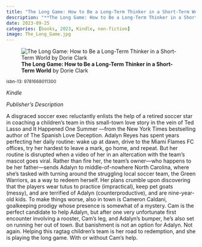 ```yaml
---
title: "The Long Game: How to Be a Long-Term Thinker in a Short-Term World"
description: "**The Long Game: How to Be a Long-Term Thinker in a Short-Term World** by Dorie Clark"
date: 2023-09-25
categories: [books, 2023, Kindle, non-fiction]
image: The_Long_Game.jpg
---
```

![**The Long Game: How to Be a Long-Term Thinker in a Short-Term World** by Dorie Clark](The_Long_Game.jpg){fig-align="left"}

<sup>isbn-13: 9781668011300</sup>

*Kindle*

*Publisher's Description*

A disgraced soccer exec reluctantly enlists the help of a retired soccer
star in coaching a children’s team in this small-town love story in the
vein of Ted Lasso and It Happened One Summer —from the New York Times
bestselling author of The Spanish Love Deception. Adalyn Reyes has spent
years perfecting her daily routine: wake up at dawn, drive to the Miami
Flames FC offices, try her hardest to leave a mark, go home, and repeat.
But her routine is disrupted when a video of her in an altercation with the
team’s mascot goes viral. Rather than fire her, the team’s owner—who
happens to be her father—sends Adalyn to middle-of-nowhere North Carolina,
where she’s tasked with turning around the struggling local soccer team,
the Green Warriors, as a way to redeem herself. Her plans crumble upon
discovering that the players wear tutus to practice (impractical), keep pet
goats (messy), and are terrified of Adalyn (counterproductive), and are
nine-year-old kids. To make things worse, also in town is Cameron Caldani,
goalkeeping prodigy whose presence is somewhat of a mystery. Cam is the
perfect candidate to help Adalyn, but after one very unfortunate first
encounter involving a rooster, Cam’s leg, and Adalyn’s bumper, he’s also
set on running her out of town. But banishment is not an option for Adalyn.
Not again. Helping this ragtag children’s team is her road to redemption,
and she is playing the long game. With or without Cam’s help.